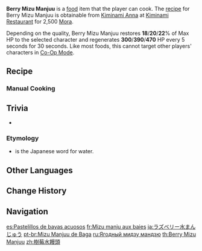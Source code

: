{{Food Infobox
|id              = 108349
|name            = Berry Mizu Manjuu
|description     = A crystal-clear snack.
|image           = Item Berry Mizu Manjuu.png
|desc_suspicious = It certainly looks like "mizu," or water &mdash; but unfortunately, it tastes like it too. Where did you go wrong?
|desc_basic      = The transparent skin wraps the yellow filling. It is said that some vendors will put these snacks into a small clay bowl and immerse it in water to ensure that the cool mouthfeel is retained. This dish is as transparent as water, but it will not be washed away by flowing water &mdash; this is probably the origin of the name.
|desc_delicious  = The regular, round balls sit upon the plate like coalesced flowing water, and their fillings glisten like pearls. During warm seasons, the very sight of this dish is a balm to the soul, and when it enters your mouth, the mild sweetness that flows out from within causes all your frustrations to vanish without a trace.
|type            = Recovery Dishes
|effectType      = Regeneration
|effect          = Restores (var1)% of Max HP to the selected character and regenerates (var2) HP every 5s for 30s.
|eff_att1        = HP Restore
|eff_att2        = HP Restore Percent
|eff_att3        = HP Regen
|eff_suspicious1 = 18
|eff_suspicious2 = 300
|eff_basic1      = 20
|eff_basic2      = 390
|eff_delicious1  = 22
|eff_delicious2  = 470
|quality         = 2
|region          = Inazuma
|recipe          = Sold by [[Kiminami Anna]]
}}
'''Berry Mizu Manjuu''' is a [[food]] item that the player can cook. The [[recipe]] for Berry Mizu Manjuu is obtainable from [[Kiminami Anna]] at [[Kiminami Restaurant]] for 2,500 [[Mora]].

Depending on the quality, Berry Mizu Manjuu restores '''18'''/'''20'''/'''22'''% of Max HP to the selected character and regenerates '''300'''/'''390'''/'''470''' HP every 5 seconds for 30 seconds. Like most foods, this cannot target other players' characters in [[Co-Op Mode]].

==Recipe==
{{Recipe
|type = Cooking
|Rice = 2
|Berry = 2
|Sugar = 1
|sort = Rice;Berry;Sugar
}}

===Manual Cooking===
{{Manual Cooking}}

==Trivia==
* {{Mail Attachments by Category List}}

===Etymology===
* {{ja|水|Mizu}} is the Japanese word for water.

==Other Languages==
{{Other Languages
|en      = Berry Mizu Manjuu
|zhs     = 树莓水馒头
|zhs_rm  = Shùméi Shuǐ Mántou
|zht     = 樹莓水饅頭
|zht_rm  = Shùméi Shuǐ Mántou
|zh_tl   = Raspberry Mizu Manjuu
|ja      = ラズベリー水まんじゅう
|ja_rm   = Razuberii Mizu Manjuu
|ja_tl   = Raspberry Mizu Manjuu
|ko      = 라즈베리 물방울 떡
|ko_rm   = RajeuBeri Mulbangul Ddeok
|ko_tl   = Raspberry Water Drop Rice Cake
|es      = Pastelillos de bayas acuosos
|es_tl   = Watery Berry Muffins
|fr      = Mizu manju aux baies
|fr_tl   = Berry Mizu Manjuu
|ru      = Ягодный мидзу мандзю
|ru_tl   = Berry Mizu Manjuu
|th      = Berry Mizu Manjuu
|vi      = Mochi Mâm Xôi
|vi_tl   = Raspberry Mochi
|de      = Beeren-Mizu-Dampfbrötchen
|de_tl   = Berry Mizu Steamed Bun
|id      = Berry Mizu Manjuu
|pt      = Mizu Manjuu de Baga
|pt_tl   = 
|tr      = Böğürtlen Tatlısı
|tr_tl   = Blackberry Dessert
|it      = Mizu manju alle bacche
|it_tl   = Berry Mizu Manjuu
}}

==Change History==
{{Change History|2.2}}

==Navigation==
{{Food Navbox}}

[[es:Pastelillos de bayas acuosos]]
[[fr:Mizu manju aux baies]]
[[ja:ラズベリー水まんじゅう]]
[[pt-br:Mizu Manjuu de Baga]]
[[ru:Ягодный мидзу мандзю]]
[[th:Berry Mizu Manjuu]]
[[zh:樹莓水饅頭]]